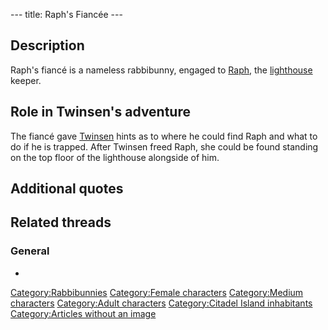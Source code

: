 ---
title: Raph's Fiancée
---

{{Character|
Name=Raph's fiancé|
Image=DIVERS.gif|
Race=[[Rabbibunny]]|
Gender=Female|
Size=Medium|
Age=Adult}}

{{Quote|
Quote=I don't understand why the lighthouse is closed and turned off. What could my fiancé Raph, be doing? By the way, Mr. Twinsen, did you know you can jump over the rocks if you are trapped?|
Character=Raph's fiancé}}

==Description==
Raph's fiancé is a nameless rabbibunny, engaged to [[Raph]], the [[lighthouse]] keeper.

==Role in Twinsen's adventure==
The fiancé gave [[Twinsen]] hints as to where he could find Raph and what to do if he is trapped. After Twinsen freed Raph, she could be found standing on the top floor of the lighthouse alongside of him.

==Additional quotes==
{{Quote|
Quote=Unfortunately, he's disappeared, Mr. Twinsen! I hope he hasn't gone on another of his strolls on the cliffs! One of these days it might be nasty, with all these rumors about the tralü...|
Character=Raph's fiancé}}
{{Quote|
Quote=My pretty bunny has come back, thanks to you!! Oh thank you, Mr. Twinsen!!|
Character=Raph's fiancé}}

==Related threads==
===General===
* {{thread|id=8382|title=Weird thing in the LBA 2 recorded demo...}}

[[Category:Rabbibunnies]]
[[Category:Female characters]]
[[Category:Medium characters]]
[[Category:Adult characters]]
[[Category:Citadel Island inhabitants]]
[[Category:Articles without an image]]
